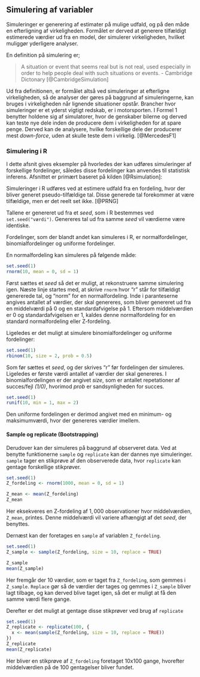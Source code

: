 ## Simulering af variabler
 
Simuleringer er generering af estimater på mulige udfald, og på den måde en efterligning af virkeligheden. Formålet er derved at generere tilfældigt estimerede værdier ud fra en model, der simulerer virkeligheden, hvilket muliggør yderligere analyser.

En definition på simulering er;

>A situation or event that seems real but is not real, used especially in order to help people deal with such situations or events. - Cambridge Dictonary [@CambridgeSimulation]

Ud fra definitionen, er formålet altså ved simuleringer at efterligne virkeligheden, så de analyser der gøres på baggrund af simuleringerne, kan bruges i virkeligheden når lignende situationer opstår.
Brancher hvor simuleringer er et yderst vigtigt redskab, er i motorsporten. I Formel 1 benytter holdene sig af simulatorer, hvor de genskaber bilerne og derved kan teste nye dele inden de producere dem i virkeligheden for at spare penge. Derved kan de analysere, hvilke forskellige dele der producerer mest _down-force_, uden at skulle teste dem i virkelig. [@MercedesF1]


### Simulering i R
I dette afsnit gives eksempler på hvorledes der kan udføres simuleringer af forskellige fordelinger, således disse fordelinger kan anvendes til statistisk inferens. Afsnittet er primært baseret på kilden [@Rsimulation]:

Simuleringer i R udføres ved at estimere udfald fra en fordeling, hvor der bliver generet pseudo-tilfældige tal.
Disse generede tal forekommer at være tilfældige, men er det reelt set ikke. [@PRNG]

Tallene er genereret ud fra et _seed_, som i R bestemmes ved ```set.seed("værdi")```. Genereres tal ud fra samme _seed_ vil værdierne være identiske.

Fordelinger, som der blandt andet kan simuleres i R, er normalfordelinger, binomialfordelinger og uniforme fordelinger.

En normalfordeling kan simuleres på følgende måde:
```r
set.seed(1)
rnorm(10, mean = 0, sd = 1)
```

Først sættes et _seed_ så det er muligt, at rekonstruere samme simulering igen. Næste linje startes med, at skrive ```rnorm``` hvor "r" står for tilfældigt genererede tal, og "norm" for en normalfordeling. Inde i paranteserne angives antallet af værdier, der skal genereres, som bliver genereret ud fra en middelværdi på $0$ og en standardafvigelse på $1$. Eftersom middelværdien er $0$ og standardafvigelsen er $1$, kaldes denne normalfordeling for en standard normalfordeling eller Z-fordeling.

Ligeledes er det muligt at simulere binomialfordelinger og uniforme fordelinger:
```r
set.seed(1)
rbinom(10, size = 2, prob = 0.5)
```

Som før sættes et _seed_, og der skrives "r" før fordelingen der simuleres. Ligeledes er første værdi antallet af værdier der skal genereres. I binomialfordelingen er der angivet _size_, som er antallet repetationer af succes/fejl _(1/0)_, hvorimod _prob_ er sandsynligheden for succes.

```r
set.seed(1)
runif(10, min = 1, max = 2)
```

Den uniforme fordelingen er derimod angivet med en minimum- og maksimumværdi, hvor der genereres værdier imellem.

#### Sample og replicate (Bootstrapping)

Derudover kan der simuleres på baggrund af observeret data. Ved at benytte funktionerne ```sample``` og ```replicate``` kan der dannes nye simuleringer. ```sample``` tager en stikprøve af den observerede data, hvor ```replicate``` kan gentage forskellige stikprøver.
```r
set.seed(1)
Z_fordeling <- rnorm(1000, mean = 0, sd = 1)

Z_mean <- mean(Z_fordeling)
Z_mean
```
Her eksekveres en Z-fordeling af $1,000$ observationer hvor middelværdien, ```Z_mean```, printes. Denne middelværdi vil variere afhængigt af det _seed_, der benyttes.

Dernæst kan der foretages en ```sample``` af variablen ```Z_fordeling```.

```r
set.seed(1)
Z_sample <- sample(Z_fordeling, size = 10, replace = TRUE)

Z_sample
mean(Z_sample)
```
Her fremgår der $10$ værdier, som er taget fra ```Z_fordeling```, som gemmes i ```Z_sample```. ```Replace``` gør så de værdier der tages og gemmes i ```Z_sample``` bliver lagt tilbage, og kan derved blive taget igen, så det er muligt at få den samme værdi flere gange.

Derefter er det muligt at gentage disse stikprøver ved brug af ```replicate```
```r
set.seed(1)
Z_replicate <- replicate(100, {
  x <- mean(sample(Z_fordeling, size = 10, replace = TRUE))
})
Z_replicate
mean(Z_replicate)
```
Her bliver en stikprøve af ```Z_fordeling``` foretaget $10$x$100$ gange, hvorefter middelværdien på de $100$ gentagelser bliver fundet.

<!-- Det med at tage et stort antal stikprøver af nogle observationer er også kaldet bootstrapping, hvilket forklares i FIXME [REFERER TIL BOOTSTRAP] (Tror ikke det er præcis nok forklaring af bootstrapping -christian)-->
